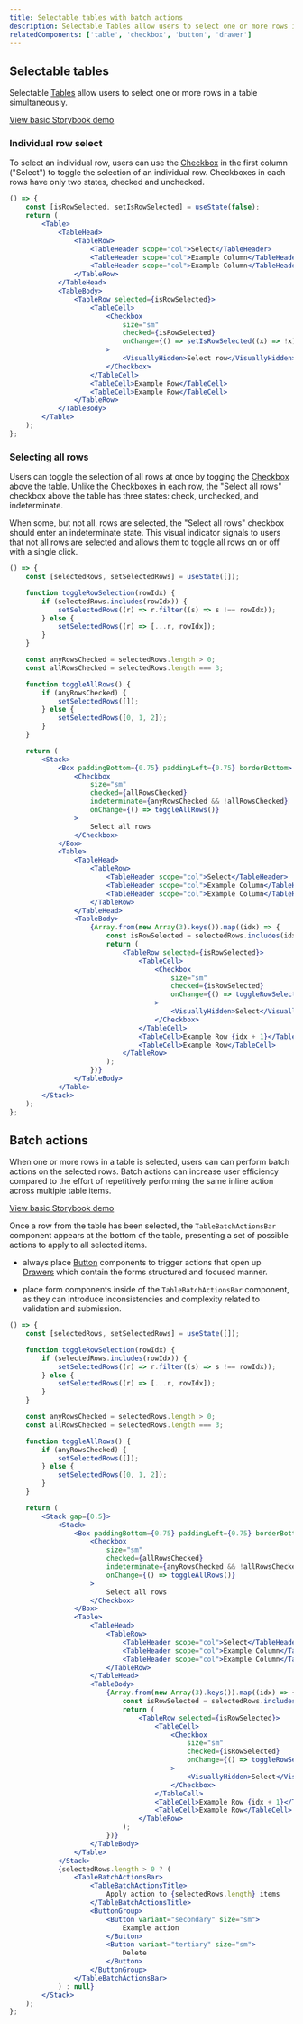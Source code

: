 ```yaml
---
title: Selectable tables with batch actions
description: Selectable Tables allow users to select one or more rows in a table simultaneously to perform batch actions against selected items.
relatedComponents: ['table', 'checkbox', 'button', 'drawer']
---
```


## Selectable tables

Selectable [Tables](/components/table) allow users to select one or more rows in a table simultaneously.

[View basic Storybook demo](/storybook/TODO)

### Individual row select

To select an individual row, users can use the [Checkbox](/components/checkbox) in the first column ("Select") to toggle the selection of an individual row. Checkboxes in each rows have only two states, checked and unchecked.

```jsx live
() => {
	const [isRowSelected, setIsRowSelected] = useState(false);
	return (
		<Table>
			<TableHead>
				<TableRow>
					<TableHeader scope="col">Select</TableHeader>
					<TableHeader scope="col">Example Column</TableHeader>
					<TableHeader scope="col">Example Column</TableHeader>
				</TableRow>
			</TableHead>
			<TableBody>
				<TableRow selected={isRowSelected}>
					<TableCell>
						<Checkbox
							size="sm"
							checked={isRowSelected}
							onChange={() => setIsRowSelected((x) => !x)}
						>
							<VisuallyHidden>Select row</VisuallyHidden>
						</Checkbox>
					</TableCell>
					<TableCell>Example Row</TableCell>
					<TableCell>Example Row</TableCell>
				</TableRow>
			</TableBody>
		</Table>
	);
};
```

### Selecting all rows

Users can toggle the selection of all rows at once by togging the [Checkbox](/components/checkbox) above the table. Unlike the Checkboxes in each row, the "Select all rows" checkbox above the table has three states: check, unchecked, and indeterminate.

When some, but not all, rows are selected, the "Select all rows" checkbox should enter an indeterminate state. This visual indicator signals to users that not all rows are selected and allows them to toggle all rows on or off with a single click.

```jsx live
() => {
	const [selectedRows, setSelectedRows] = useState([]);

	function toggleRowSelection(rowIdx) {
		if (selectedRows.includes(rowIdx)) {
			setSelectedRows((r) => r.filter((s) => s !== rowIdx));
		} else {
			setSelectedRows((r) => [...r, rowIdx]);
		}
	}

	const anyRowsChecked = selectedRows.length > 0;
	const allRowsChecked = selectedRows.length === 3;

	function toggleAllRows() {
		if (anyRowsChecked) {
			setSelectedRows([]);
		} else {
			setSelectedRows([0, 1, 2]);
		}
	}

	return (
		<Stack>
			<Box paddingBottom={0.75} paddingLeft={0.75} borderBottom>
				<Checkbox
					size="sm"
					checked={allRowsChecked}
					indeterminate={anyRowsChecked && !allRowsChecked}
					onChange={() => toggleAllRows()}
				>
					Select all rows
				</Checkbox>
			</Box>
			<Table>
				<TableHead>
					<TableRow>
						<TableHeader scope="col">Select</TableHeader>
						<TableHeader scope="col">Example Column</TableHeader>
						<TableHeader scope="col">Example Column</TableHeader>
					</TableRow>
				</TableHead>
				<TableBody>
					{Array.from(new Array(3).keys()).map((idx) => {
						const isRowSelected = selectedRows.includes(idx);
						return (
							<TableRow selected={isRowSelected}>
								<TableCell>
									<Checkbox
										size="sm"
										checked={isRowSelected}
										onChange={() => toggleRowSelection(idx)}
									>
										<VisuallyHidden>Select</VisuallyHidden>
									</Checkbox>
								</TableCell>
								<TableCell>Example Row {idx + 1}</TableCell>
								<TableCell>Example Row</TableCell>
							</TableRow>
						);
					})}
				</TableBody>
			</Table>
		</Stack>
	);
};
```

## Batch actions

When one or more rows in a table is selected, users can can perform batch actions on the selected rows. Batch actions can increase user efficiency compared to the effort of repetitively performing the same inline action across multiple table items.

[View basic Storybook demo](/storybook/TODO)

Once a row from the table has been selected, the `TableBatchActionsBar` component appears at the bottom of the table, presenting a set of possible actions to apply to all selected items.

<DoHeading />

- always place [Button](/components/button) components to trigger actions that open up [Drawers](/components/drawer) which contain the forms structured and focused manner.

<DontHeading />

- place form components inside of the `TableBatchActionsBar` component, as they can introduce inconsistencies and complexity related to validation and submission.

```jsx live
() => {
	const [selectedRows, setSelectedRows] = useState([]);

	function toggleRowSelection(rowIdx) {
		if (selectedRows.includes(rowIdx)) {
			setSelectedRows((r) => r.filter((s) => s !== rowIdx));
		} else {
			setSelectedRows((r) => [...r, rowIdx]);
		}
	}

	const anyRowsChecked = selectedRows.length > 0;
	const allRowsChecked = selectedRows.length === 3;

	function toggleAllRows() {
		if (anyRowsChecked) {
			setSelectedRows([]);
		} else {
			setSelectedRows([0, 1, 2]);
		}
	}

	return (
		<Stack gap={0.5}>
			<Stack>
				<Box paddingBottom={0.75} paddingLeft={0.75} borderBottom>
					<Checkbox
						size="sm"
						checked={allRowsChecked}
						indeterminate={anyRowsChecked && !allRowsChecked}
						onChange={() => toggleAllRows()}
					>
						Select all rows
					</Checkbox>
				</Box>
				<Table>
					<TableHead>
						<TableRow>
							<TableHeader scope="col">Select</TableHeader>
							<TableHeader scope="col">Example Column</TableHeader>
							<TableHeader scope="col">Example Column</TableHeader>
						</TableRow>
					</TableHead>
					<TableBody>
						{Array.from(new Array(3).keys()).map((idx) => {
							const isRowSelected = selectedRows.includes(idx);
							return (
								<TableRow selected={isRowSelected}>
									<TableCell>
										<Checkbox
											size="sm"
											checked={isRowSelected}
											onChange={() => toggleRowSelection(idx)}
										>
											<VisuallyHidden>Select</VisuallyHidden>
										</Checkbox>
									</TableCell>
									<TableCell>Example Row {idx + 1}</TableCell>
									<TableCell>Example Row</TableCell>
								</TableRow>
							);
						})}
					</TableBody>
				</Table>
			</Stack>
			{selectedRows.length > 0 ? (
				<TableBatchActionsBar>
					<TableBatchActionsTitle>
						Apply action to {selectedRows.length} items
					</TableBatchActionsTitle>
					<ButtonGroup>
						<Button variant="secondary" size="sm">
							Example action
						</Button>
						<Button variant="tertiary" size="sm">
							Delete
						</Button>
					</ButtonGroup>
				</TableBatchActionsBar>
			) : null}
		</Stack>
	);
};
```

